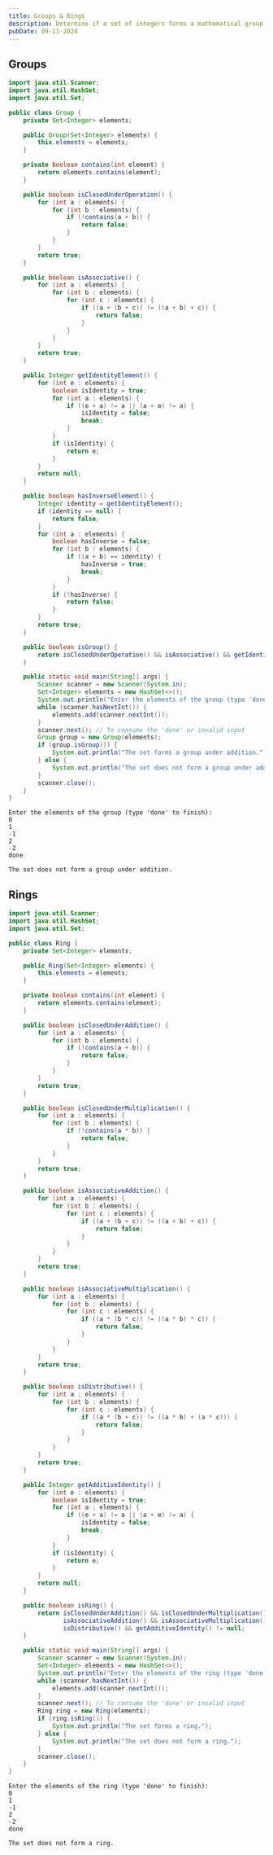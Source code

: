```yaml
---
title: Groups & Rings
description: Determine if a set of integers forms a mathematical group or ring based on their respective properties.
pubDate: 09-11-2024
---
```


## Groups

```java
import java.util.Scanner;
import java.util.HashSet;
import java.util.Set;

public class Group {
    private Set<Integer> elements;

    public Group(Set<Integer> elements) {
        this.elements = elements;
    }

    private boolean contains(int element) {
        return elements.contains(element);
    }

    public boolean isClosedUnderOperation() {
        for (int a : elements) {
            for (int b : elements) {
                if (!contains(a + b)) {
                    return false;
                }
            }
        }
        return true;
    }

    public boolean isAssociative() {
        for (int a : elements) {
            for (int b : elements) {
                for (int c : elements) {
                    if ((a + (b + c)) != ((a + b) + c)) {
                        return false;
                    }
                }
            }
        }
        return true;
    }

    public Integer getIdentityElement() {
        for (int e : elements) {
            boolean isIdentity = true;
            for (int a : elements) {
                if ((e + a) != a || (a + e) != a) {
                    isIdentity = false;
                    break;
                }
            }
            if (isIdentity) {
                return e;
            }
        }
        return null;
    }

    public boolean hasInverseElement() {
        Integer identity = getIdentityElement();
        if (identity == null) {
            return false;
        }
        for (int a : elements) {
            boolean hasInverse = false;
            for (int b : elements) {
                if ((a + b) == identity) {
                    hasInverse = true;
                    break;
                }
            }
            if (!hasInverse) {
                return false;
            }
        }
        return true;
    }

    public boolean isGroup() {
        return isClosedUnderOperation() && isAssociative() && getIdentityElement() != null && hasInverseElement();
    }

    public static void main(String[] args) {
        Scanner scanner = new Scanner(System.in);
        Set<Integer> elements = new HashSet<>();
        System.out.println("Enter the elements of the group (type 'done' to finish):");
        while (scanner.hasNextInt()) {
            elements.add(scanner.nextInt());
        }
        scanner.next(); // To consume the 'done' or invalid input
        Group group = new Group(elements);
        if (group.isGroup()) {
            System.out.println("The set forms a group under addition.");
        } else {
            System.out.println("The set does not form a group under addition.");
        }
        scanner.close();
    }
}
```

```text
Enter the elements of the group (type 'done' to finish):
0
1
-1
2
-2
done

The set does not form a group under addition.
```

## Rings

```java
import java.util.Scanner;
import java.util.HashSet;
import java.util.Set;

public class Ring {
    private Set<Integer> elements;

    public Ring(Set<Integer> elements) {
        this.elements = elements;
    }

    private boolean contains(int element) {
        return elements.contains(element);
    }

    public boolean isClosedUnderAddition() {
        for (int a : elements) {
            for (int b : elements) {
                if (!contains(a + b)) {
                    return false;
                }
            }
        }
        return true;
    }

    public boolean isClosedUnderMultiplication() {
        for (int a : elements) {
            for (int b : elements) {
                if (!contains(a * b)) {
                    return false;
                }
            }
        }
        return true;
    }

    public boolean isAssociativeAddition() {
        for (int a : elements) {
            for (int b : elements) {
                for (int c : elements) {
                    if ((a + (b + c)) != ((a + b) + c)) {
                        return false;
                    }
                }
            }
        }
        return true;
    }

    public boolean isAssociativeMultiplication() {
        for (int a : elements) {
            for (int b : elements) {
                for (int c : elements) {
                    if ((a * (b * c)) != ((a * b) * c)) {
                        return false;
                    }
                }
            }
        }
        return true;
    }

    public boolean isDistributive() {
        for (int a : elements) {
            for (int b : elements) {
                for (int c : elements) {
                    if ((a * (b + c)) != ((a * b) + (a * c))) {
                        return false;
                    }
                }
            }
        }
        return true;
    }

    public Integer getAdditiveIdentity() {
        for (int e : elements) {
            boolean isIdentity = true;
            for (int a : elements) {
                if ((e + a) != a || (a + e) != a) {
                    isIdentity = false;
                    break;
                }
            }
            if (isIdentity) {
                return e;
            }
        }
        return null;
    }

    public boolean isRing() {
        return isClosedUnderAddition() && isClosedUnderMultiplication() &&
               isAssociativeAddition() && isAssociativeMultiplication() &&
               isDistributive() && getAdditiveIdentity() != null;
    }

    public static void main(String[] args) {
        Scanner scanner = new Scanner(System.in);
        Set<Integer> elements = new HashSet<>();
        System.out.println("Enter the elements of the ring (type 'done' to finish):");
        while (scanner.hasNextInt()) {
            elements.add(scanner.nextInt());
        }
        scanner.next(); // To consume the 'done' or invalid input
        Ring ring = new Ring(elements);
        if (ring.isRing()) {
            System.out.println("The set forms a ring.");
        } else {
            System.out.println("The set does not form a ring.");
        }
        scanner.close();
    }
}
```

```text
Enter the elements of the ring (type 'done' to finish):
0
1
-1
2
-2
done

The set does not form a ring.
```
